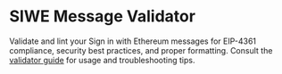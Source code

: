 # SIWE Message Validator

Validate and lint your Sign in with Ethereum messages for EIP-4361 compliance, security best practices, and proper formatting. Consult the [validator guide](./validator-guide) for usage and troubleshooting tips.


<SiweValidator />